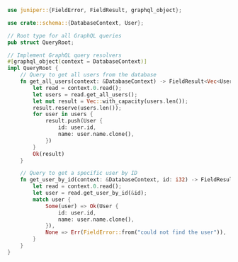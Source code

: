 
```rust  title="db-graphql/src/query.rs"
use juniper::{FieldError, FieldResult, graphql_object};

use crate::schema::{DatabaseContext, User};

// Root type for all GraphQL queries
pub struct QueryRoot;

// Implement GraphQL query resolvers
#[graphql_object(context = DatabaseContext)]
impl QueryRoot {
    // Query to get all users from the database
    fn get_all_users(context: &DatabaseContext) -> FieldResult<Vec<User>> {
        let read = context.0.read();
        let users = read.get_all_users();
        let mut result = Vec::with_capacity(users.len());
        result.reserve(users.len());
        for user in users {
            result.push(User {
                id: user.id,
                name: user.name.clone(),
            })
        }
        Ok(result)
    }

    // Query to get a specific user by ID
    fn get_user_by_id(context: &DatabaseContext, id: i32) -> FieldResult<User> {
        let read = context.0.read();
        let user = read.get_user_by_id(&id);
        match user {
            Some(user) => Ok(User {
                id: user.id,
                name: user.name.clone(),
            }),
            None => Err(FieldError::from("could not find the user")),
        }
    }
}

```